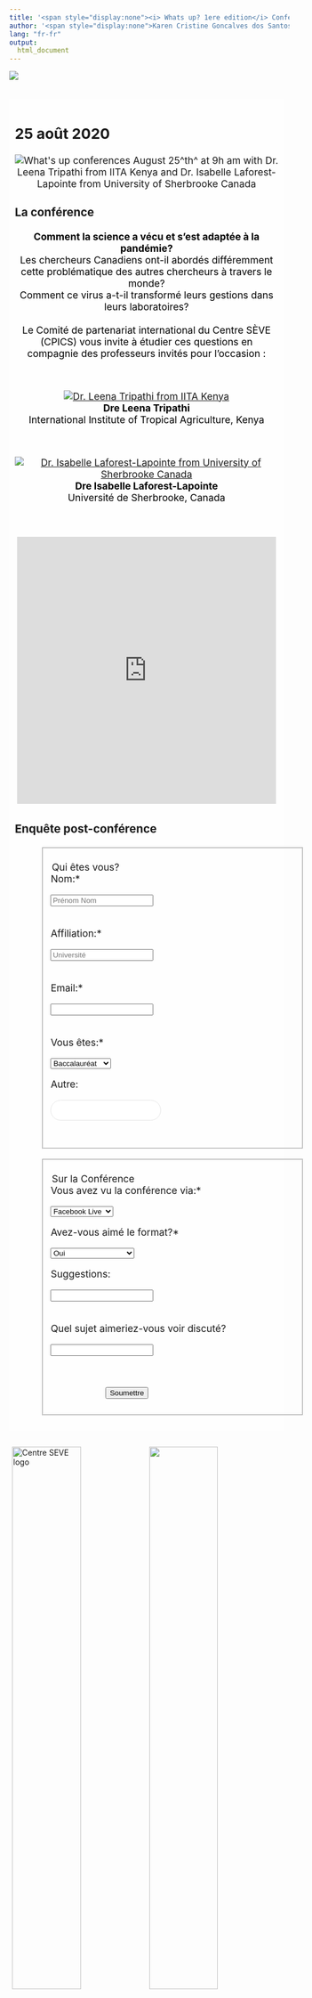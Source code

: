 ```yaml
---
title: '<span style="display:none"><i> Whats up? 1ere edition</i> Conferences</span>'
author: '<span style="display:none">Karen Cristine Goncalves dos Santos</span>'
lang: "fr-fr"
output: 
  html_document
---
```


<!-- August 2020-->
<meta charset="utf-8">
<link rel="apple-touch-icon" sizes="180x180" href="/apple-touch-icon.png">
<link rel="icon" type="image/png" sizes="32x32" href="/favicon-32x32.png">
<link rel="icon" type="image/png" sizes="16x16" href="/favicon-16x16.png">
<link rel="manifest" href="/site.webmanifest">
<link rel="mask-icon" href="/safari-pinned-tab.svg" color="#5bbad5">
<link rel="alternate" hreflang="en-us" href="../en/wup_august2020.html">
<meta name="msapplication-TileColor" content="#da532c">
<meta name="theme-color" content="#ffffff">
<meta name="viewport" content="width=device-width, initial-scale=1">
<script src="https://kit.fontawesome.com/0af1a424a5.js" crossorigin="anonymous"></script>
<link rel="stylesheet" href="column_text_style.css">
<link rel="stylesheet" href="slideshow.css">
<link rel="stylesheet" href="form.css">

<style>
.main-container{max-width: 1492px}

div.text {
font-size: 1.25em;
background-color: rgba(255, 255, 255, 0.7); 
background-size: cover; 
padding: 2%;
}
li {color: black}
figure {
  padding: 4px;
  margin: auto;
}

figcaption {
  font-style: italic;
  padding: 2px;
  text-align: center;
}
div.figure p + p {
  display: table-caption;
}

iframe {max-width: 100%; max-height: 100%;}
</style>


<div class="container-fluid">

<div class="row">

<div class="cpics-logo"><img class="logo" src='images/logos/Logo-CPICS_White_1.webp'></div>
<br><br>
<div class="col-md-9" style="padding-right: 2%">
<div class="row text">


<div id="section" class="section level1 tabset tabset-fade tabset-pills">
<h1></h1>

<div id="section-1" class="section level2 tabset tabset-fade tabset-pills active">
<h2>25 août 2020</h2>

<div class="row">
<div style="text-align: center">

![](images/whats up 2020/whatsup_25aug_conferences_en.webp "What's up conferences August 25^th^ at 9h am with Dr. Leena Tripathi from IITA Kenya and Dr. Isabelle Laforest-Lapointe from University of Sherbrooke Canada")

  
 </div> 
</div> 
<div id="section-2" class="section level3">
<h3>La conférence</h3>

<div class="row" style="text-align: justify; color: black">

<center>**Comment la science a vécu et s'est adaptée à la pandémie?**</center>

<center>Les chercheurs Canadiens ont-il abordés différemment cette problématique des autres chercheurs à travers le monde?</center>

<center>Comment ce virus a-t-il transformé leurs gestions dans leurs laboratoires?</center>

<br>
<center>Le Comité de partenariat international du Centre SÈVE (CPICS) vous invite à étudier ces questions en compagnie des professeurs invités pour l'occasion :</center>
<br>


<div class="col-md-6" style="text-align: center">

<center>[<img src="images/whats up 2020/Leena.webp" alt="Dr. Leena Tripathi from IITA Kenya">](https://www.iita.org/iita-staff/tripathi-leena/)</center>
<center> **Dre Leena Tripathi**</center> 

<center> International Institute of Tropical Agriculture, Kenya </center> 
<br>

</div>

<div class="col-md-6" style="text-align: center">

<center> <a href="https://isabellelaforestlapointe.wordpress.com/"><img src="images/whats up 2020/Isabelle.webp" alt="Dr. Isabelle Laforest-Lapointe from University of Sherbrooke Canada"></a></center>
<center> **Dre Isabelle Laforest-Lapointe**</center> 

<center> Université de Sherbrooke, Canada</center> 
<br>

</div>
</div>


<div class="col-md-12" style="text-align: center">

<!-- blank line -->
<figure class="video_container">
<iframe width="816" height="480" src="https://www.youtube.com/embed/-gFsec4hoDk" frameborder="0" allow="accelerometer; autoplay; encrypted-media; gyroscope; picture-in-picture" allowfullscreen style="display: block;margin-left: auto;  margin-right: auto;"></iframe>
</figure>
<!-- blank line -->

</div>
</div>

<!--
<div id="section-4" class="section level3">
<h3>Inscriptions</h3>

<div rows=2 class="row" style="width: 100%; padding-left: 10%; padding-right: 10%">


<form name="CPICS_whatsup_registration" method="POST" data-netlify="false">

<label> Prénom* </label>  

<input type="text" name="Prénom" placeholder="" required/>
     <br> <br>
	 
<label> Nom* </label> 

<input type="text" name="Nom" placeholder="" required/><br> <br>
    
<label> Affiliation:* </label>  

<input type="text" name="Affiliation" placeholder="" required/><br> <br>

<label>Email:* </label> 

<input type="text" name="Email" placeholder="" required/><br> <br>

<input type="hidden" name="_subject" value="inscription" />

<label> Vous êtes* </label>

<select name="Occupation_level" id="Occupation level" onchange="showfield(this.options[this.selectedIndex].value)" required>
<option value="Baccalauréat / Bachelor"> Baccalauréat</option>
<option value="Maîtrise / Master's"> Maîtrise</option>
<option value="Doctorat / PhD"> Doctorat</option>
<option value="Postdoc"> Postdoc </option>
<option value="Technicien(ne) / Technician"> Technicien(ne)</option>
<option value="Chercheur(e) / Researcher"> Chercheur(e)</option>
<option value="Autre / Other"> Autre</option>
</select>

<label> Autre:</label>

<input type="text" name="Other occupation" id="Other occupation" style="padding: 0.75em ; border: 1px solid #e5e5e5; border-radius: 30px; margin: 0em;"/>
<br> <br>
 
<input type="hidden" name="_gotcha" />

<label class="container">En participant au zoom, je consens à être enregistré durant la conférence lorsque j'apparais.
  <input name="agree_recording" type="checkbox" checked="checked" required>
  <span class="checkmark"></span>
</label>
 <br>

<div class="column right" style="padding-right: 70%; float: right">
<input type="submit" value="Soumettre"/>
</div>

</form>
</div>
</div>
-->

<div id="section-3" class="section level3">
<h3>Enquête post-conférence</h3>
<div rows=2 class="row" style="width: 100%; padding-left: 10%; padding-right: 10%">


<form name="post_conference_survey_25aug" method="POST" data-netlify="true">

<fieldset>
<legend> Qui êtes vous? </legend>
<label>Nom:* </label> 

<input type="text" name="Name" placeholder="Prénom Nom" required/><br> <br>
    
<label > Affiliation:* </label>  

<input type="text" name="Affiliation" placeholder="Université" required/><br> <br>

<label>Email:* </label> 

<input type="text" name="Email" placeholder="" required/><br> <br>

<input type="hidden" name="_subject" value="survey_25aug" />

<label> Vous êtes:* </label>

<select name="Occupation_level" id="Occupation level" onchange="showfield(this.options[this.selectedIndex].value)" required>
<option value="Baccalauréat / Bachelor" > Baccalauréat </option>
<option value="Maîtrise / Master's" > Maîtrise </option>
<option value="Doctorat / PhD" > Doctorat </option>
<option value="Postdoc" > Postdoc </option>
<option value="Technicien(ne) / Technician" > Technicien(ne) </option>
<option value="Chercheur(e) / Researcher" > Chercheur(e) </option>
<option value="Autre / Other"> Autre</option>
</select>

<label> Autre: </label>

<input type="text" name="Other occupation" id="Other occupation" style="padding: 0.75em ; border: 1px solid #e5e5e5; border-radius: 30px; margin: 0em;"/>
 <br> <br>

</fieldset>
 
<input type="hidden" name="_gotcha" />

<fieldset>
<legend> Sur la Conférence </legend>
<label> Vous avez vu la conférence via:* </label>

<select name="Platform" id="Platform" required>
<option value="Facebook Live"> Facebook Live </option>
<option value="Zoom"> Zoom </option>
<option value="Enregistrement / Recording"> Enregistrement </option>
</select> <br>

<label> Avez-vous aimé le format?* </label>

<select name="Like_format" id="Like_format" required>
<option value="Yes / Oui" >Oui</option>
<option value="Non / No" >Non</option>
<option value="Pourrait être amélioré / Could be better" >Pourrait être amélioré</option>
</select> <br>

<label > Suggestions: </label> 

<input type="text" name="suggestions" placeholder="" /><br> <br>

<label >Quel sujet aimeriez-vous voir discuté?</label> 

<input type="text" name="new_subjects" placeholder="" /><br> <br>

<div class="column right" style="padding-right: 60%; float: right">
<input type="submit" value="Soumettre"/>
</div>
</fieldset>

</form>
</div>
</div>

</div>



</div>
</div>
</div>

<div class="col-md-3">

<div class="row">
<span> <p style="color: #ffffff; font-size: 2em; text-align:center;display: block; margin-left: auto; margin-right:auto"> [<i class="fab fa-twitter"></i>](https://twitter.com/CPICSEVE) [<i class="fab fa-linkedin-in"></i>](https://www.linkedin.com/company/cpics/about/) [<i class="fab fa-facebook"></i>](https://www.facebook.com/CPICS-Comit%C3%A9-de-partenariat-international-du-Centre-S%C3%88VE-395275957711442) <a  href = "mailto:cpicseve@gmail.com"><i class="fas fa-envelope" align="center" style="font-size:24px"></i></a> </p></span>
<div class="row" style="margin: 1%">
<a href="http://centreseve.recherche.usherbrooke.ca/fr"><img src="images/logos/centre_seve.webp" alt="Centre SEVE logo" width="50%"></a><a href="http://www.frqnt.gouv.qc.ca/en/accueil"><img  src="images/logos/FRQNT_blanc(transparent).webp" width="50%"></a>

</div>

<a class="twitter-timeline" data-height=1200px href="https://twitter.com/CPICSEVE?ref_src=twsrc%5Etfw">Tweets by CPICS</a> <script async src="https://platform.twitter.com/widgets.js" charset="utf-8"></script>

</div>

</div>

</div>

</div>



